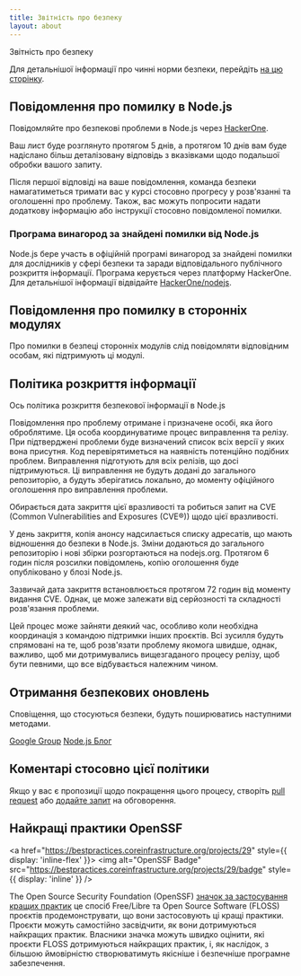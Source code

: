 ```yaml
---
title: Звітність про безпеку
layout: about
---
```


Звітність про безпеку

Для детальнішої інформації про чинні норми безпеки, перейдіть [на цю сторінку](https://github.com/nodejs/node/security/policy).

## Повідомлення про помилку в Node.js

Повідомляйте про безпекові проблеми в Node.js через [HackerOne](https://hackerone.com/nodejs).

Ваш лист буде розглянуто протягом 5 днів, а протягом 10 днів вам буде надіслано більш деталізовану відповідь з вказівками щодо подальшої обробки вашого запиту.

Після першої відповіді на ваше повідомлення, команда безпеки намагатиметься тримати вас у курсі стосовно прогресу у розв'язанні та оголошенні про проблему. Також, вас можуть попросити надати додаткову інформацію або інструкції стосовно повідомленої помилки.

### Програма винагород за знайдені помилки від Node.js

Node.js бере участь в офіційній програмі винагород за знайдені помилки для дослідників у сфері безпеки та заради відповідального публічного розкриття інформації. Програма керується через платформу HackerOne. Для детальнішої інформації відвідайте [HackerOne/nodejs](https://hackerone.com/nodejs).

## Повідомлення про помилку в сторонніх модулях

Про помилки в безпеці сторонніх модулів слід повідомляти відповідним особам, які підтримують ці модулі.

## Політика розкриття інформації

Ось політика розкриття безпекової інформації в Node.js

Повідомлення про проблему отримане і призначене особі, яка його оброблятиме. Ця особа координуватиме процес виправлення та релізу. При підтверджені проблеми буде визначений список всіх версії у яких вона присутня. Код перевірятиметься на наявність потенційно подібних проблем. Виправлення підготують для всіх релізів, що досі підтримуються. Ці виправлення не будуть додані до загального репозиторію, а будуть зберігатись локально, до моменту офіційного оголошення про виправлення проблеми.

Обирається дата закриття цієї вразливості та робиться запит на CVE (Common Vulnerabilities and Exposures (CVE®)) щодо цієї вразливості.

У день закриття, копія анонсу надсилається списку адресатів, що мають відношення до безпеки в Node.js. Зміни додаються до загального репозиторію і нові збірки розгортаються на nodejs.org. Протягом 6 годин після розсилки повідомлень, копію оголошення буде опубліковано у блозі Node.js.

Зазвичай дата закриття встановлюється протягом 72 годин від моменту видання CVE. Однак, це може залежати від серйозності та складності розв'язання проблеми.

Цей процес може зайняти деякий час, особливо коли необхідна координація з командою підтримки інших проєктів. Всі зусилля будуть спрямовані на те, щоб розв'язати проблему якомога швидше, однак, важливо, щоб ми дотримувались вищезгаданого процесу релізу, щоб бути певними, що все відбувається належним чином.

## Отримання безпекових оновлень

Сповіщення, що стосуються безпеки, будуть поширюватись наступними методами.

[Google Group](https://groups.google.com/group/nodejs-sec)
[Node.js Блог](/blog)

## Коментарі стосовно цієї політики

Якщо у вас є пропозиції щодо покращення цього процесу, створіть [pull request](https://github.com/nodejs/nodejs.org) або
[додайте запит](https://github.com/nodejs/security-wg/issues/new) на обговорення.

## Найкращі практики OpenSSF

<a href="https://bestpractices.coreinfrastructure.org/projects/29" style={{ display: 'inline-flex' }}>
<img alt="OpenSSF Badge" src="https://bestpractices.coreinfrastructure.org/projects/29/badge" style={{ display: 'inline' }} />
</a>

The Open Source Security Foundation (OpenSSF) [значок за застосування кращих практик](https://github.com/coreinfrastructure/best-practices-badge) це спосіб Free/Libre та Open Source Software (FLOSS) проєктів продемонструвати, що вони застосовують ці кращі практики. Проєкти можуть самостійно засвідчити, як вони дотримуються найкращих практик. Власники значка можуть швидко оцінити, які проєкти FLOSS дотримуються найкращих практик, і, як наслідок, з більшою ймовірністю створюватимуть якісніше і безпечніше програмне забезпечення.
